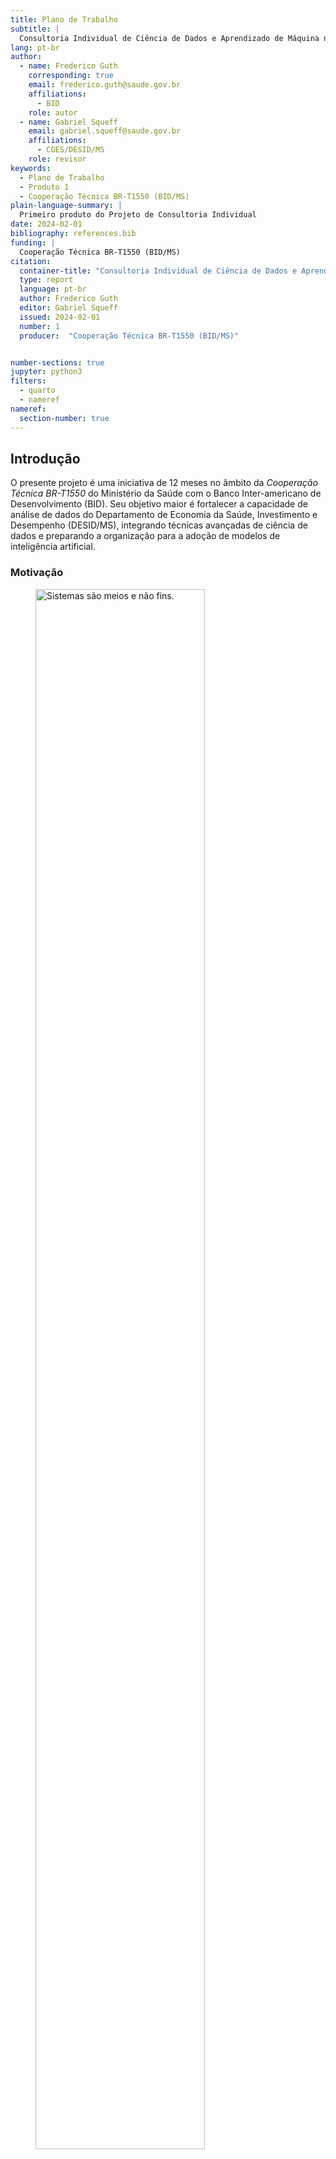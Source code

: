 ```yaml
---
title: Plano de Trabalho
subtitle: |
  Consultoria Individual de Ciência de Dados e Aprendizado de Máquina no Departamento de Economia da Saúde, Investimento e Desempenho do Ministério da Saúde
lang: pt-br
author:
  - name: Frederico Guth
    corresponding: true
    email: frederico.guth@saude.gov.br
    affiliations:
      - BID
    role: autor
  - name: Gabriel Squeff
    email: gabriel.squeff@saude.gov.br
    affiliations:
      - CGES/DESID/MS
    role: revisor
keywords:
  - Plano de Trabalho
  - Produto 1
  - Cooperação Técnica BR-T1550 (BID/MS)
plain-language-summary: |
  Primeiro produto do Projeto de Consultoria Individual
date: 2024-02-01
bibliography: references.bib
funding: |
  Cooperação Técnica BR-T1550 (BID/MS)
citation:
  container-title: "Consultoria Individual de Ciência de Dados e Aprendizado de Máquina"
  type: report
  language: pt-br
  author: Frederico Guth
  editor: Gabriel Squeff
  issued: 2024-02-01
  number: 1
  producer:  "Cooperação Técnica BR-T1550 (BID/MS)"


number-sections: true
jupyter: python3
filters: 
  - quarto
  - nameref
nameref:
  section-number: true
---
```


## Introdução {#sec-intro}
O presente projeto é uma iniciativa de 12 meses no âmbito da _Cooperação Técnica BR-T1550_ do Ministério da Saúde com o Banco Inter-americano de Desenvolvimento (BID). Seu objetivo maior é fortalecer a capacidade de análise de dados do Departamento de Economia da Saúde, Investimento e Desempenho (DESID/MS), integrando técnicas avançadas de ciência de dados e preparando a organização para a adoção de modelos de inteligência artificial.

### Motivação


![Sistemas são meios e não fins.](images/pratos.svg){.column-margin .lightbox fig-alt="jogador equilibrando pratos e perdendo gols" width=80% #fig-pratos}

A Coordenação-Geral de Informações em Economia da Saúde (CGES/DESID) é uma área multidiprofissional e interdisciplinar responsável por importantes sistemas de registro de informações econômicas de saúde (SIOPS, BPS e ApuraSUS) e pelo uso desses dados para fornecer evidências econômicas para formulação de políticas, diretrizes e metas para a contínua melhoria do Sistema Único de Saúde (SUS).

> Os sistemas não são fins em si mesmos.  Mais Economia!
> 
> --- Gabriel Squeff
>

Desde o início de 2023, a CGES tem investido em melhorias para automatizar e reduzir esforços na obtenção dos registros e aumentar a produção de evidências econômicas baseadas na análise de dados. Tais evidências são a missão principal da DESID e subsidiam a formulação de políticas, diretrizes e metas para que as ações e serviços de saúde sejam  prestados de forma eficiente, equitativa e com qualidade para melhor acesso da população, atendendo aos princípios da universalidade, igualdade e integralidade da atenção à saúde estabelecidos constitucionalmente para o Sistema Único de Saúde (SUS).

A coordenação identificou a necessidade urgente e prioritária de fortalecer suas capacidades de análise de dados, uma vez que conta atualmente com reduzida equipe especializada na área, a maior parte das análises ainda é realizada apenas em planilhas e os processos de ingestão e transformação de dados são _ad-hoc_ e não institucionalizados. 

Essa necessidade se torna ainda mais crítica com a responsabilidade assumida pela CGES na produção futura do Sistema de Contas de Saúde (SHA), em cooperação com a a Organização para a Cooperação e Desenvolvimento Econômico (OCDE) e outras instituições governamentais brasileiras.

- criação do Núcleo de Engenharia de Dados (NErD)


### Objetivos do Projeto

- Melhorar a qualidade e facilitar os processos de análise de dados da CGES;
- Reduzir a dependência externa da CGES para a realização de suas funções;
- Apoiar a produção do SHA de acordo com a metodologia da OCDE.
- Melhorar os processos de desenvolvimento de produtos de dados.

### Escopo do Projeto

- Análise dos desafios, processos e capacidade técnica atual e desenvolvimento de uma estratégia de utilização de técnicas de Ciência de - Dados e Aprendizado de Máquinas  para melhoria dos processos da CGES.
- Desenvolvimento de plano de infraestrutura técnica e capacitação da equipe.
- Desenvolvimento de metodologia de desenvolvimento de produtos de dados.
- Desenvolvimento de proposta de portfólio de produtos de dados.
- Desenvolvimento de produtos de dados: esteiras de dados, relatórios, indicadores, datasets etc.


### Este documento

| | | 
| :----------:|:-------------------|
| **Contrato** | Cooperação Técnica BR-T1550 |
| **Projeto** | Consultoria Individual de Ciência de Dados e Aprendizado de Máquina no Departamento de Economia da Saúde, Investimento e Desempenho do Ministério da Saúde |
| **Produto** | Entregável 1 - Plano de Trabalho |


## Objetivos
O presente _Plano de Trabalho_ tem como objetivos:

- Contextualizar o Projeto (\nameref{sec-intro})
- Apresentar e justificar a abordagem sociotécnica que será adotada (\nameref{sec-metodo})
- Descrever os entregáveis e o cronograma de entregas (\nameref{sec-result})
- Estabelecer expectativas e critérios de sucesso do Projeto (\nameref{sec-conclusao})

## Método {#sec-metodo}

### Contexto
Muitas organizações já estão na terceira geração de suas _plataformas de dados_, com a esperança de obter _insights_ de negócios e tomar decisões rápidas baseadas em evidências. Poucas, porém, podem se dizer verdadeiramente _data-driven_.

Apesar disso, o investimento em tecnologia para análise de dados continua crescendo e o mercado está inundado de diferentes ferramentas e plataformas. Cada uma prometendo ser melhor, mais completa e mais fácil de usar que a outra. Mas, na prática, o que vemos é um cenário de confusão e frustração.

![A "explosão cambriana" do mercado de ferramentas analíticas.](images/landscape.jpeg){.column-screen-inset-shaded .lightbox fig-alt="Centenas de logotipos de empresas e produtos que oferecem soluções para análise de dados."}


- fabricas de software e escritórios de análise
- mudanças tecnológicas -> inversão da lógica
- insucesso
- perdido
- devops - dataops - engenharia - processos
- vivendo o passado
- modern data stack

<!-- ::::: {#quadro-plataformas width=70%}
**Datawarehouses e BI (primeira geração):**  consolidando dados de diversas fontes, essa estratégia foca na limpeza e verificação dos dados antes de torná-los disponíveis. Essa centralização enfrenta desafios de escalabilidade à medida que as fontes de dados aumentam. Principais artefatos são relatórios e painéis (_dashboards_). Tabelas e relatórios complicados entendidos por poucos especialistas, impacto limitado nos negócios.

**Big Data e Data Lakes (segunda geração):**  Como resposta aos gargalos da geração anterior e aproveitando a redução de custos de _hardware_, _Data Lakes_ armazenam dados em arquivos, com transformações ocorrendo no momento do consumo. Embora ofereça flexibilidade, esta abordagem apresenta desafios quanto à qualidade e documentação dos dados.

**Plataformas em Nuvem (terceira geração):**  semelhante à geração anterior, mas modernizada com: *(*a*)* dados em tempo real (_streams_)*,* *(*b*)* processamento unificado de dados em _batch_ e _stream_  e *(c)* uso intensivo da nuvem. Embora aborde falhas anteriores, ainda carrega problemas das gerações passadas.

::::: -->
### Definição do Problema
- não é problema puramente tecnológico
- first principles
- missão, capacidade, governança 
- produtos, pessoas e tecnologia, processos

#### Servir como lição: Evolução contínua

![Serviço como fluxo de valor e feedback; um ciclo.](images/servico.svg){.column-margin .lightbox #fig-servico fig-alt="Fluxo de valor da organização para o usuário, serviço, e do usuário para a organização, feedback." width=90% fig-column=margin}

<!-- Todo serviço deve transformar seu _usuário_ para melhor [^usuario]; um _fluxo de valor_ (@fig-servico) que pode envolver diversas etapas e atendimentos [@quadro-transacional-vs-analitico]. -->
Todo serviço deve transformar seu _usuário_ para melhor [^usuario]; um _fluxo de valor_ (@fig-servico) que pode envolver diversas etapas e atendimentos.

[^usuario]: *Usuário* Pessoa ou organização que se beneficia de um serviço. Também chamado de _cliente_.

<!-- ::::: {#quadro-transacional-vs-analitico}
**Dados transacionais:** dados primários que sustentam o funcionamento dos serviços diretos ao usuário e mantêm seu estado atual. Também conhecidos como _dados operacionais_.

**Dados analíticos:** dados derivados das bases transacionais (secundários), fornecem visão agregada e histórica dos serviços.
::::: -->


O SUS atua diariamente para melhorar a saúde dos brasileiros, milhares de vezes por dia. A importância de _servir_ (atender) está fortemente imbuída na cultura do ministério.

Cada _transação_ [^transacao] deixa um rastro de dados. A imensa quantidade de dados gerados pelo SUS é visto por alguns como um ativo: essa é uma visão equivocada.  Dados só tem valor quando usados.

[^transacao]: Uma transação é uma execução do serviço, um atendimento.

O _feedback_ do usuário, direto e indireto (via indicadores), fornece informações cruciais para aprimorar o serviço: um fluxo de valor no sentido contrário, do usuário para o serviço.


O propósito do SUS vai além de atender o usuário no momento presente, mas também envolve a _evolução contínua_ do serviço [@fig-evolucao], baseada em evidências. Quanto mais rápido o ciclo de _servir_, _analizar_ e _aprender_, mais hipóteses podem ser testadas e mais rápido o serviço evolui.

![Evolução contínua.](images/evolucao.svg){.column-margin .lightbox fig-alt="Centenas de logotipos de empresas e produtos que oferecem soluções para análise de dados." #fig-evolucao width=50%}

- Evolução Contínua
- Maestria
- Pessoas e Processos

#### Servir como prisão: Evolução perdidas

"Nos primeiros quatro meses de 2023, mais de 10,3 mil servidores [1/3 do quadro] da Secretaria de Saúde do Distrito Federal (SES-DF) precisaram de atestados de afastamento do trabalho. Grande parte desses servidores são técnicos em enfermagem"_ @Schwingel2023.  Organizações doentes adoecem pessoas. No serviço público, são servidoras _da ponta_ (enfermeiras,  médicas, professoras) as que mais adoecem. O que está acontecendo?


![O "sistema" moendo pessoas. Arte de _Gerald Scarfe_ para o filme _The Wall_ (1982).](images/grinder.png){.column-margin .lightbox fig-alt="Triângulo com propósito, autonomia e maestria em cada vértice." width=90% #fig-grinder}

Organizações públicas e privadas ainda são majoritariamente estruturadas em silos funcionais [@fig-paredes], com equipes especializadas em áreas como negócio, tecnologia, jurídico, controle; herança da burocracia de Weber e da _gestão científica_ de Taylor do início do século XX.

Esta estrutura exige que cada seviço seja coordenado entre equipes distintas, com diferentes hierarquias, prioridades e linguagens. Como na gincana em que se amarra o pé de uma criança no da outra: sem sincronia, caem as duas e se andam, é no ritmo da mais lenta.

Os servidores _da ponta_ atendem os _usuários reais_ (ex. a mãe precisando de atendimento para o filho), enfrentam a realidade; os servidores _meio_ atendem os servidores mais à ponta, _usuários internos_.

Estar na ponta traz clareza da importância da sua contribuição individual,*senso de *propósito* (@fig-danpink). Ao mesmo tempo, exarceba a sensação de *impotência* diante de uma realidade que não se consegue mudar e que parece que os outros (áreas meio) não enxergam. No setor público,  há ainda o _"requinte de crueldade"_ dos órgão de controle responsabilizarem pessoalmente o gestor _da ponta_ por um serviço que este não controla inteiramente.



![Muros organizacionais.](images/paredes3.svg){.column-margin .lightbox fig-alt="times separados tentando sem sucesso coordenar um serviço" width=90% #fig-paredes}


> O servidor na ponta está preso entre a realidade e o muro organizacional.
- Governança
- Organização e Tecnologia



#### Servir como missão: Evolução orientada
A gestão orientada a evidências estabelece apenas o método da resposta, mas não o que perguntar, para onde evoluir. Para isso é primordial definir escolhas estratégicas, decisões políticas.

O conceito de "_missões_" em políticas públicas tem sido popularizado pela economista Mariana Mazzucato @Mazzucato2022. Ela destaca a importância de definir objetivos claros, ambiciosos e mensuráveis para orientar a inovação (metas _moonshot_).

<!-- ::::: {#quadro-plataformas width=70%}

**Moonshot:** Meta ambiciosa, que requer inovação radical para ser atingida. Remete ao projeto Apollo que ambicionou levar humanos à Lua. Difere-se da missão-maior de servir por ser uma missão-meta, com prazo e escopo definidos.

_Ex._ Meta "Três Bilhões" da OMS: @gpw13
- 1 bilhão de pessoas a mais com cobertura universal de saúde.
- 1 bilhão de pessoas a mais protegidas de emergências de saúde.
- 1 bilhão de pessoas a mais gozando de melhor saúde e bem-estar.

::::: -->

A ambição de uma meta _moonshot_ envolve essencialmente risco. Elas definem concretamente "_onde_" se quer chegar, mas não "_como_". Para  o "_como_" existem "apostas", caminhos-hipótese que se pode testar. Algumas hipóteses vão falhar, mas o aprendizado é parte do processo.

![Auto-motivação segundo Dan Pink. [^sketchplanations]](images/danpink3.svg){.column-margin .lightbox fig-alt="Triângulo com propósito, autonomia e maestria em cada vértice." width=90% #fig-danpink}

[^sketchplanations]: Figura inspirada em \@sketchplanations

<!-- Uma grande contribuição do arcabouço de missões apresentado por Mazzucato é lembrar no debate econômico que a mudança é feita por pessoas. E que as pessoas são motivadas por propósitos (@fig-danpink). Ao longo dos anos, as lições da teoria sociotécnia foram descobertas, esquecidas e redescobertas várias vezes com diferentes nomes (@quadro-yorkshire). -->


![Arcabouço de Mazzucato.](images/missao.svg){.column-margin .lightbox fig-alt="Triângulo com propósito, autonomia e maestria em cada vértice." width=90% #fig-mazzucato}

Se a missão é a _função objetivo_, os recursos são apenas variáveis, pois são _virtualmente infinitos_, dependem apenas de _vontade política_ (alocação). As restrições são organizacionais.  Em outras palavras, uma meta pode não ser atingida mesmo com recursos ilimitados.





### Síntese
Uma grande contribuição do arcabouço de missões apresentado por Mazzucato é lembrar no debate econômico que a mudança é feita por pessoas. E que as pessoas são motivadas por propósitos (@fig-danpink). Ao longo dos anos, as lições da teoria sociotécnia foram descobertas, esquecidas e redescobertas várias vezes com diferentes nomes.

![Governança: Alinhamento e Autonomia.](images/alinha_autonomia.svg){.column-margin .lightbox fig-alt="gráfico relacionando alinhamento com autonomia" width=90% #fig-governanca}

- problema socio técnica


### Abordagem
- yorkshire

Data Mesh [^mesh] é uma abordagem para escalar e organizar a arquitetura e plataformas de dados baseada nos princípios do _Domain Driven Design_, automação de precessos e _Design Thinking_.

[^mesh]: Data Mesh é um termo cunhado por Zhamak Dehghani. (referencia?)
#### Dados como Produtos
- datasets, esteiras, relatórios, 
- FAIR
    -- Findable: Discoverable, Addressable
    -- Acessible: Natively Accessible, System Agnostic, Format Agnostic
    -- Interoperable
    -- Reusable: Value on its own, Trustworthy
- data as code
- contratos, data contracts

#### Domínios
- Orçamentos, Preços, Custos

#### Governança Compartilhada
- INDA - Infra-estrutura Nacional de Dados Abertos

#### Infra-estrutura de auto-serviço
- open source
- DESID Playground
- ingest, transform, serve
- Databricks, Snowflake, Redshift, Microsoft Fabric

### Critérios de Sucesso

#### Nível de Maturidade
- Institucionalização


### Gestão de Projeto
- Scrum based
- espiral
- sprints
- retrospective
- no daily

### Riscos e Mitigações
- falta ferramentas básicas de colaboração e gestão
- datasus

## Resultados {#sec-result} 
### Entregáveis
- tabela
1. Plano de Trabalho
    -- Fevereiro 2024 
    -- este documento
1. Mapeamento de sistemas e processos de geração de dados
    -- Março 2024
    -- current state of organizational capacity, maturity level
    -- mapeamento produtos de dados existentes
    -- mapeamento desafios organizacionais
1. Plano de Infra-estrutura e Capacitação
    -- especificação do DESID PLayground (infraestrutura de desenvolviomento de produtos de dados)
    -- gap de capacidades 
1. Metodologia de Desenvolvimento de Produtos de Dados
    -- documentação de processos
1. Proposta de Portifólio de Produtos de Dados
    -- mapeamento de potenciais produtos de dados
    -- catálogo de produtos
1. Apresentação de Produtos de Dados
    -- pelo menos um por domínio: Orçamentos, Preços, Custos, Contas de Saúde

### Cronograma
- gantt chart

## Conclusão {#sec-conclusao}
nível de maturidade 2

## Referências{.unnumbered}

::: {#refs}
:::





